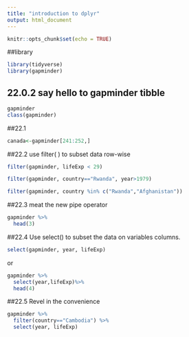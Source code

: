 ```yaml
---
title: "introduction to dplyr"
output: html_document
---
```


```r
knitr::opts_chunk$set(echo = TRUE)
```

##library

```r
library(tidyverse)
library(gapminder)
```

## 22.0.2 say hello to gapminder tibble 


```r
gapminder
class(gapminder)


```
##22.1
```r
canada<-gapminder[241:252,]

```

##22.2 use filter( ) to subset data row-wise
```r
filter(gapminder, lifeExp < 29)

filter(gapminder, country=="Rwanda", year>1979)

filter(gapminder, country %in% c("Rwanda","Afghanistan"))


```

##22.3 meat the new pipe operator
```r
gapminder %>% 
  head(3)

```

##22.4 Use select() to subset the data on variables columns.
```r
select(gapminder, year, lifeExp)

```
or
```r
gapminder %>%
  select(year,lifeExp)%>%
  head(4)

```

##22.5 Revel in the convenience

```r
gapminder %>%
  filter(country=="Cambodia") %>%
  select(year, lifeExp)
```